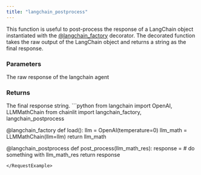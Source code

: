 ```yaml
---
title: "langchain_postprocess"
---
```


This function is useful to post-process the response of a LangChain object instantiated with the [@langchain_factory](/api-reference/langchain-factory) decorator. The decorated function takes the raw output of the LangChain object and returns a string as the final response.

### Parameters

<ParamField path="res" type="Any">
  The raw response of the langchain agent
</ParamField>

### Returns

<ResponseField name="response" type="str" required>
  The final response string.
</ResponseField>

<RequestExample>
```python
from langchain import OpenAI, LLMMathChain
from chainlit import langchain_factory, langchain_postprocess

@langchain_factory
def load():
    llm = OpenAI(temperature=0)
    llm_math = LLMMathChain(llm=llm)
    return llm_math

@langchain_postprocess
def post_process(llm_math_res):
    response = # do something with llm_math_res
    return response
```
</RequestExample>
